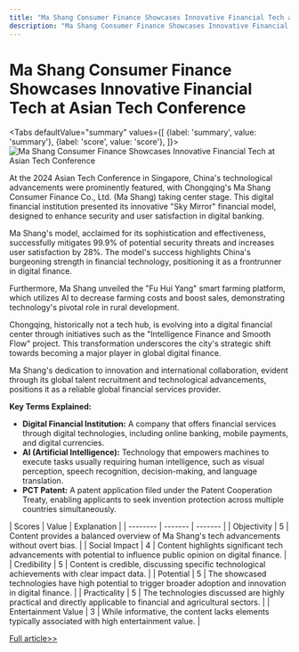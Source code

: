 ```yaml
---
title: "Ma Shang Consumer Finance Showcases Innovative Financial Tech at Asian Tech Conference"
description: "Ma Shang Consumer Finance Showcases Innovative Financial Tech at Asian Tech Conference"
---
```



# Ma Shang Consumer Finance Showcases Innovative Financial Tech at Asian Tech Conference


<Tabs
	defaultValue="summary"
	values={[
	{label: 'summary', value: 'summary'},
	{label: 'score', value: 'score'},
]}>
<TabItem value="summary">
<img
  src="https://image.informedainews.com/2024/06/06/Ar-aWc-1717673956-0.jpg"
  alt="Ma Shang Consumer Finance Showcases Innovative Financial Tech at Asian Tech Conference"
/>



At the 2024 Asian Tech Conference in Singapore, China's technological advancements were prominently featured, with Chongqing's Ma Shang Consumer Finance Co., Ltd. (Ma Shang) taking center stage. This digital financial institution presented its innovative "Sky Mirror" financial model, designed to enhance security and user satisfaction in digital banking.

Ma Shang's model, acclaimed for its sophistication and effectiveness, successfully mitigates 99.9% of potential security threats and increases user satisfaction by 28%. The model's success highlights China's burgeoning strength in financial technology, positioning it as a frontrunner in digital finance.

Furthermore, Ma Shang unveiled the "Fu Hui Yang" smart farming platform, which utilizes AI to decrease farming costs and boost sales, demonstrating technology's pivotal role in rural development.

Chongqing, historically not a tech hub, is evolving into a digital financial center through initiatives such as the "Intelligence Finance and Smooth Flow" project. This transformation underscores the city's strategic shift towards becoming a major player in global digital finance.

Ma Shang's dedication to innovation and international collaboration, evident through its global talent recruitment and technological advancements, positions it as a reliable global financial services provider.

**Key Terms Explained:**
- **Digital Financial Institution:** A company that offers financial services through digital technologies, including online banking, mobile payments, and digital currencies.
- **AI (Artificial Intelligence):** Technology that empowers machines to execute tasks usually requiring human intelligence, such as visual perception, speech recognition, decision-making, and language translation.
- **PCT Patent:** A patent application filed under the Patent Cooperation Treaty, enabling applicants to seek invention protection across multiple countries simultaneously.
</TabItem>
<TabItem value="score">
	| Scores     | Value   | Explanation |
	| -------- | ------- | ------- |
	| Objectivity  | 5    | Content provides a balanced overview of Ma Shang's tech advancements without overt bias.    |
	| Social Impact | 4     | Content highlights significant tech advancements with potential to influence public opinion on digital finance.    |
	| Credibility    | 5    | Content is credible, discussing specific technological achievements with clear impact data.    |
	| Potential    | 5    | The showcased technologies have high potential to trigger broader adoption and innovation in digital finance.    |
	| Practicality    | 5    | The technologies discussed are highly practical and directly applicable to financial and agricultural sectors.    |
	| Entertainment Value    | 3    | While informative, the content lacks elements typically associated with high entertainment value.    |
</TabItem>
</Tabs>

[Full article>>](https://www.mittrchina.com/news/detail/13377)
